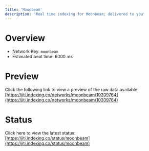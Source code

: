 ```yaml
---
title: 'Moonbeam'
description: 'Real time indexing for Moonbeam; delivered to you'
---
```


# Overview
- Network Key: `moonbeam`
- Estimated beat time: 6000 ms

# Preview
Click the following link to view a preview of the raw data available: [https://jiti.indexing.co/networks/moonbeam/10309764](https://jiti.indexing.co/networks/moonbeam/10309764)

# Status
Click here to view the latest status: [https://jiti.indexing.co/status/moonbeam](https://jiti.indexing.co/status/moonbeam)
